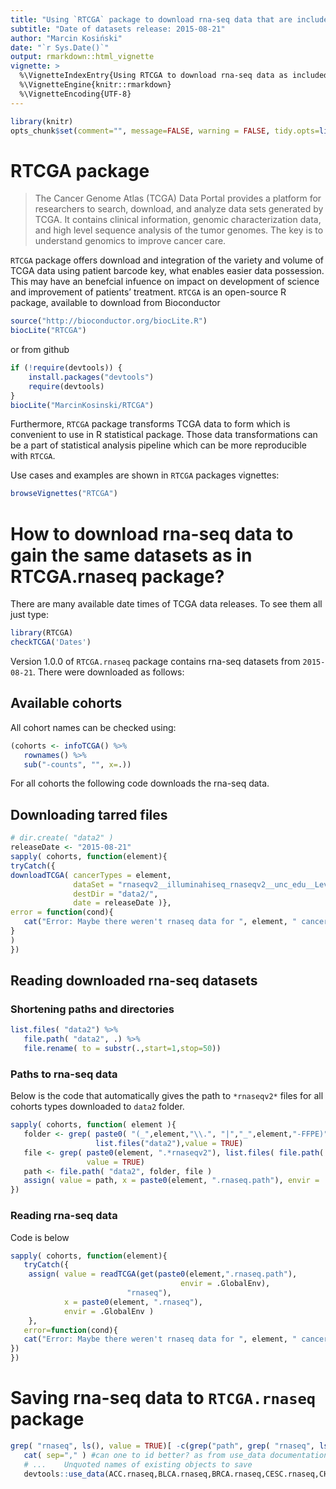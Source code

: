 ---
title: "Using `RTCGA` package to download rna-seq data that are included in `RTCGA.rnaseq` package"
subtitle: "Date of datasets release: 2015-08-21"
author: "Marcin Kosiński"
date: "`r Sys.Date()`"
output: rmarkdown::html_vignette
vignette: >
  %\VignetteIndexEntry{Using RTCGA to download rna-seq data as included in RTCGA.data}
  %\VignetteEngine{knitr::rmarkdown}
  %\VignetteEncoding{UTF-8}
---

```{r, echo=FALSE}
library(knitr)
opts_chunk$set(comment="", message=FALSE, warning = FALSE, tidy.opts=list(keep.blank.line=TRUE, width.cutoff=150),options(width=150), eval = FALSE)
```

# RTCGA package

> The Cancer Genome Atlas (TCGA) Data Portal provides a platform for researchers to search, download, and analyze data sets generated by TCGA. It contains clinical information, genomic characterization data, and high level sequence analysis of the tumor genomes. The key is to understand genomics to improve cancer care.

`RTCGA` package offers download and integration of the variety and volume of TCGA data using patient barcode key, what enables easier data possession. This may have an benefcial infuence on impact on development of science and improvement of patients' treatment. `RTCGA` is an open-source R package, available to download from Bioconductor 

```{r, eval=FALSE}
source("http://bioconductor.org/biocLite.R")
biocLite("RTCGA")
```

or from github
```{r, eval=FALSE}
if (!require(devtools)) {
    install.packages("devtools")
    require(devtools)
}
biocLite("MarcinKosinski/RTCGA")
```

Furthermore, `RTCGA` package transforms TCGA data to form which is convenient to use in R statistical package. Those data transformations can be a part of statistical analysis pipeline which can be more reproducible with `RTCGA`.

Use cases and examples are shown in `RTCGA` packages vignettes:
```{r, eval=FALSE}
browseVignettes("RTCGA")
```


# How to download rna-seq data to gain the same datasets as in RTCGA.rnaseq package?

There are many available date times of TCGA data releases. To see them all just type:
```{r, eval=FALSE}
library(RTCGA)
checkTCGA('Dates')
```

Version 1.0.0 of `RTCGA.rnaseq` package contains rna-seq datasets from `2015-08-21`.
There were downloaded as follows:

## Available cohorts

All cohort names can be checked using:
```{r, eval=FALSE}
(cohorts <- infoTCGA() %>% 
   rownames() %>% 
   sub("-counts", "", x=.))
```

For all cohorts the following code downloads the rna-seq data.

## Downloading tarred files
```{r, eval=FALSE}
# dir.create( "data2" )
releaseDate <- "2015-08-21"
sapply( cohorts, function(element){
tryCatch({
downloadTCGA( cancerTypes = element, 
              dataSet = "rnaseqv2__illuminahiseq_rnaseqv2__unc_edu__Level_3__RSEM_genes_normalized__data.Level",
              destDir = "data2/", 
              date = releaseDate )},
error = function(cond){
   cat("Error: Maybe there weren't rnaseq data for ", element, " cancer.\n")
}
)
})
```

## Reading downloaded rna-seq datasets

### Shortening paths and directories 

```{r, eval=FALSE}
list.files( "data2") %>% 
   file.path( "data2", .) %>%
   file.rename( to = substr(.,start=1,stop=50))
```


### Paths to rna-seq data
Below is the code that automatically gives the path to `*rnaseqv2*` files for all cohorts types downloaded to `data2` folder.

```{r, eval=FALSE}
sapply( cohorts, function( element ){
   folder <- grep( paste0( "(_",element,"\\.", "|","_",element,"-FFPE)", ".*rnaseqv2"), 
                   list.files("data2"),value = TRUE)
   file <- grep( paste0(element, ".*rnaseqv2"), list.files( file.path( "data2",folder ) ),
                 value = TRUE)
   path <- file.path( "data2", folder, file )
   assign( value = path, x = paste0(element, ".rnaseq.path"), envir = .GlobalEnv)
}) 
```

### Reading rna-seq data 

Code is below


```{r, eval=FALSE}
sapply( cohorts, function(element){
   tryCatch({
    assign( value = readTCGA(get(paste0(element,".rnaseq.path"),
                                      envir = .GlobalEnv),
                          "rnaseq"),
            x = paste0(element, ".rnaseq"),
            envir = .GlobalEnv )
    },
   error=function(cond){
   cat("Error: Maybe there weren't rnaseq data for ", element, " cancer.\n")
})
})
```



# Saving rna-seq data to `RTCGA.rnaseq` package


```{r, eval=FALSE}
grep( "rnaseq", ls(), value = TRUE)[ -c(grep("path", grep( "rnaseq", ls(), value = TRUE)))] %>%
   cat( sep="," ) #can one to id better? as from use_data documentation:
   # ...	Unquoted names of existing objects to save
   devtools::use_data(ACC.rnaseq,BLCA.rnaseq,BRCA.rnaseq,CESC.rnaseq,CHOL.rnaseq,COAD.rnaseq,DLBC.rnaseq,ESCA.rnaseq,GBM.rnaseq,HNSC.rnaseq,KICH.rnaseq,KIPAN.rnaseq,KIRC.rnaseq,KIRP.rnaseq,LAML.rnaseq,LGG.rnaseq,LIHC.rnaseq,LUAD.rnaseq,LUSC.rnaseq,MESO.rnaseq,OV.rnaseq,PAAD.rnaseq,PCPG.rnaseq,PRAD.rnaseq,READ.rnaseq,SKCM.rnaseq,STES.rnaseq,TGCT.rnaseq,THCA.rnaseq,THYM.rnaseq,UCEC.rnaseq,UCS.rnaseq,UVM.rnaseq, overwrite = TRUE, compress = "xz")
```

